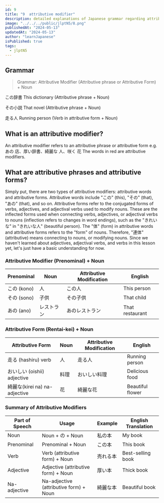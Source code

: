 ```yaml
---
id: 9
title: "9  attributive modifier"
description: detailed explanations of Japanese grammar regarding attributive modifier,learn how to use attributive modifier in Japanese with example.JLPTN5 grammar.
image: "../../../public/jlptN5/8.png"
publishedAt: "2024-05-13"
updatedAt: "2024-05-13"
author: "learnJapanese"
isPublished: true
tags:
  - jlptN5
---
```


## Grammar

> Grammar: Attributive Modifier (Attributive phrase or Attributive Form) + Noun

<Spanred>この</Spanred>​辞書 This dictionary (Attributive phrase + Noun)

<Spanred>その</Spanred>​小説 That novel (Attributive phrase + Noun)

<Spanred>走る</Spanred>​人 Running person (Verb in attributive form + Noun)

## What is an attributive modifier?

An attributive modifier refers to an attributive phrase or attributive form
e.g. <Spanred>あの</Spanred>​ 店、<Spanred>厚い ​</Spanred>辞書、<Spanred>綺麗な ​</Spanred>人、<Spanred>咲く ​</Spanred>花
The words in red are attributive modifiers.

## What are attributive phrases and attributive forms?

Simply put, there are two types of attributive modifiers: attributive words and attributive forms. Attributive words include "この" (this), "その" (that), "あの" (that), and so on. Attributive forms refer to the conjugated forms of verbs, adjectives, and adjectival verbs used to modify nouns. These are the inflected forms used when connecting verbs, adjectives, or adjectival verbs to nouns (inflection refers to changes in word endings), such as the "きれいな" in "きれいな人" (beautiful person). The "体" (form) in attributive words and attributive forms refers to the "form" of nouns. Therefore, "連体" (attributive) means connecting to nouns, or modifying nouns. Since we haven't learned about adjectives, adjectival verbs, and verbs in this lesson yet, let's just have a basic understanding for now.

<h3 className="text-center">Attributive Modifier (Prenominal) + Noun</h3>

<table className="table-auto text-center xl:text-2xlxl md:text-xl text-base  font-bold w-full brightness-130">
  <thead>
    <tr>
      <th>Prenominal</th>
      <th>Noun</th>
      <th>Attributive Modification</th>
      <th>English</th>
    </tr>
  </thead>
  <tbody className="text-center xl:text-2xl md:text-xl text-base font-bold">
    <tr>
      <td>この (kono)</td>
      <td>人</td>
      <td>この人</td>
      <td>This person</td>
    </tr>
    <tr>
      <td>その (sono)</td>
      <td>子供</td>
      <td>その子供</td>
      <td>That child</td>
    </tr>
    <tr>
      <td>あの (ano)</td>
      <td>レストラン</td>
      <td>あのレストラン</td>
      <td>That restaurant</td>
    </tr>
  </tbody>
</table>

<h3 className="text-center">Attributive Form (Rentai-kei) + Noun</h3>

<table className="table-auto text-center xl:text-2xlxl md:text-xl text-base  font-bold w-full brightness-130">
  <thead>
    <tr>
      <th>Attributive Form</th>
      <th>Noun</th>
      <th>Attributive Modification</th>
      <th>English</th>
    </tr>
  </thead>
  <tbody className="text-center xl:text-2xl md:text-xl text-base font-bold">
    <tr>
      <td>走る (hashiru) verb</td>
      <td>人</td>
      <td>走る人</td>
      <td>Running person</td>
    </tr>
    <tr>
      <td>おいしい (oishii) adjective</td>
      <td>料理</td>
      <td>おいしい料理</td>
      <td>Delicious food</td>
    </tr>
    <tr>
      <td>綺麗な(kirei na) na-adjective</td>
      <td>花</td>
      <td>綺麗な花</td>
      <td>Beautiful flower</td>
    </tr>
  </tbody>
</table>

<h3 className="text-center">Summary of Attributive Modifiers</h3>

<table className="table-auto text-center xl:text-2xlxl md:text-xl text-base  font-bold w-full brightness-130">
  <thead>
    <tr>
      <th>Part of Speech</th>
      <th>Usage</th>
      <th>Example</th>
      <th>English Translation</th>
    </tr>
  </thead>
  <tbody className="text-center xl:text-2xl md:text-xl text-base font-bold">
    <tr>
      <td>Noun</td>
      <td>Noun + の + Noun</td>
      <td>私の本</td>
      <td>My book</td>
    </tr>
    <tr>
      <td>Prenominal</td>
      <td>Prenominal + Noun</td>
      <td>この本</td>
      <td>This book</td>
    </tr>
    <tr>
      <td>Verb</td>
      <td>Verb (attributive form) + Noun</td>
      <td>売れる本</td>
      <td>Best-selling book</td>
    </tr>
    <tr>
      <td>Adjective</td>
      <td>Adjective (attributive form) + Noun</td>
      <td>厚い本</td>
      <td>Thick book</td>
    </tr>
    <tr>
      <td>Na-adjective</td>
      <td>Na-adjective (attributive form) + Noun</td>
      <td>綺麗な本</td>
      <td>Beautiful book</td>
    </tr>
  </tbody>
</table>
